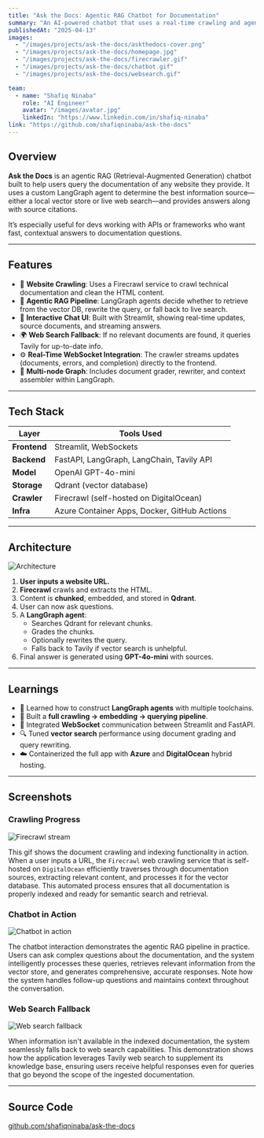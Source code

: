 ```yaml
---
title: "Ask the Docs: Agentic RAG Chatbot for Documentation"
summary: "An AI-powered chatbot that uses a real-time crawling and agentic RAG pipeline to answer technical questions about any website’s documentation."
publishedAt: "2025-04-13"
images:
  - "/images/projects/ask-the-docs/askthedocs-cover.png"
  - "/images/projects/ask-the-docs/homepage.jpg"
  - "/images/projects/ask-the-docs/firecrawler.gif"
  - "/images/projects/ask-the-docs/chatbot.gif"
  - "/images/projects/ask-the-docs/websearch.gif"

team:
  - name: "Shafiq Ninaba"
    role: "AI Engineer"
    avatar: "/images/avatar.jpg"
    linkedIn: "https://www.linkedin.com/in/shafiq-ninaba"
link: "https://github.com/shafiqninaba/ask-the-docs"
---
```


## Overview

**Ask the Docs** is an agentic RAG (Retrieval-Augmented Generation) chatbot built to help users query the documentation of any website they provide. It uses a custom LangGraph agent to determine the best information source—either a local vector store or live web search—and provides answers along with source citations.

It’s especially useful for devs working with APIs or frameworks who want fast, contextual answers to documentation questions.

---

## Features

- 🔎 **Website Crawling**: Uses a Firecrawl service to crawl technical documentation and clean the HTML content.
- 🧠 **Agentic RAG Pipeline**: LangGraph agents decide whether to retrieve from the vector DB, rewrite the query, or fall back to live search.
- 💬 **Interactive Chat UI**: Built with Streamlit, showing real-time updates, source documents, and streaming answers.
- 🌍 **Web Search Fallback**: If no relevant documents are found, it queries Tavily for up-to-date info.
- ⚙️ **Real-Time WebSocket Integration**: The crawler streams updates (documents, errors, and completion) directly to the frontend.
- 🧩 **Multi-node Graph**: Includes document grader, rewriter, and context assembler within LangGraph.

---

## Tech Stack

<table>
  <thead>
    <tr>
      <th>Layer</th>
      <th>Tools Used</th>
    </tr>
  </thead>
  <tbody>
    <tr>
      <td><strong>Frontend</strong></td>
      <td>Streamlit, WebSockets</td>
    </tr>
    <tr>
      <td><strong>Backend</strong></td>
      <td>FastAPI, LangGraph, LangChain, Tavily API</td>
    </tr>
    <tr>
      <td><strong>Model</strong></td>
      <td>OpenAI GPT-4o-mini</td>
    </tr>
    <tr>
      <td><strong>Storage</strong></td>
      <td>Qdrant (vector database)</td>
    </tr>
    <tr>
      <td><strong>Crawler</strong></td>
      <td>Firecrawl (self-hosted on DigitalOcean)</td>
    </tr>
    <tr>
      <td><strong>Infra</strong></td>
      <td>Azure Container Apps, Docker, GitHub Actions</td>
    </tr>
  </tbody>
</table>

---

## Architecture

![Architecture](/images/projects/ask-the-docs/software-architecture.png)

1. **User inputs a website URL.**
2. **Firecrawl** crawls and extracts the HTML.
3. Content is **chunked**, embedded, and stored in **Qdrant**.
4. User can now ask questions.
5. A **LangGraph agent**:
   - Searches Qdrant for relevant chunks.
   - Grades the chunks.
   - Optionally rewrites the query.
   - Falls back to Tavily if vector search is unhelpful.
6. Final answer is generated using **GPT-4o-mini** with sources.

---

## Learnings

- 🧠 Learned how to construct **LangGraph agents** with multiple toolchains.
- 🔄 Built a **full crawling → embedding → querying pipeline**.
- 💬 Integrated **WebSocket** communication between Streamlit and FastAPI.
- 🔍 Tuned **vector search** performance using document grading and query rewriting.
- ☁️ Containerized the full app with **Azure** and **DigitalOcean** hybrid hosting.

---

## Screenshots

### Crawling Progress
![Firecrawl stream](/images/projects/ask-the-docs/firecrawler.gif)

This gif shows the document crawling and indexing functionality in action. When a user inputs a URL, the `Firecrawl` web crawling service that is self-hosted on `DigitalOcean` efficiently traverses through documentation sources, extracting relevant content, and processes it for the vector database. This automated process ensures that all documentation is properly indexed and ready for semantic search and retrieval.

### Chatbot in Action
![Chatbot in action](/images/projects/ask-the-docs/chatbot.gif)

The chatbot interaction demonstrates the agentic RAG pipeline in practice. Users can ask complex questions about the documentation, and the system intelligently processes these queries, retrieves relevant information from the vector store, and generates comprehensive, accurate responses. Note how the system handles follow-up questions and maintains context throughout the conversation.

### Web Search Fallback
![Web search fallback](/images/projects/ask-the-docs/websearch.gif)

When information isn't available in the indexed documentation, the system seamlessly falls back to web search capabilities. This demonstration shows how the application leverages Tavily web search to supplement its knowledge base, ensuring users receive helpful responses even for queries that go beyond the scope of the ingested documentation.

---

## Source Code

[github.com/shafiqninaba/ask-the-docs](https://github.com/shafiqninaba/ask-the-docs)